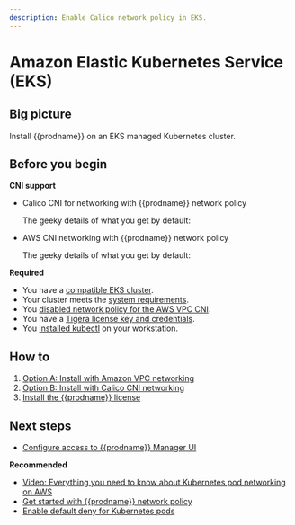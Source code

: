 ```yaml
---
description: Enable Calico network policy in EKS.
---
```



# Amazon Elastic Kubernetes Service (EKS)

## Big picture

Install {{prodname}} on an EKS managed Kubernetes cluster.

## Before you begin

**CNI support**

- Calico CNI for networking with {{prodname}} network policy

  The geeky details of what you get by default:

  <GeekDetails
    prodname='{{prodname}}'
    details='Policy:Calico,IPAM:Calico,CNI:Calico,Overlay:IPIP,Routing:BGP,Datastore:Kubernetes'
  />

- AWS CNI networking with {{prodname}} network policy

  The geeky details of what you get by default:

  <GeekDetails
    prodname='{{prodname}}'
    details='Policy:Calico,IPAM:AWS,CNI:AWS,Overlay:No,Routing:VPC Native,Datastore:Kubernetes'
  />

**Required**

* You have a [compatible EKS cluster](../compatibility.mdx#eks).
* Your cluster meets the [system requirements](requirements.mdx).
* You [disabled network policy for the AWS VPC CNI](https://docs.aws.amazon.com/eks/latest/userguide/network-policy-disable.html).
* You have a [Tigera license key and credentials](calico-enterprise.mdx).
* You [installed kubectl](https://kubernetes.io/docs/tasks/tools/install-kubectl/) on your workstation.

## How to

1. [Option A: Install with Amazon VPC networking](#install-eks-with-amazon-vpc-networking)
1. [Option B: Install with Calico CNI networking](#install-eks-with-calico-networking)
1. [Install the {{prodname}} license](#install-the-calico-enterprise-license)

<InstallEKS clusterType='standalone' />

## Next steps

- [Configure access to {{prodname}} Manager UI](../../operations/cnx/access-the-manager.mdx)

**Recommended**

- [Video: Everything you need to know about Kubernetes pod networking on AWS](https://www.projectcalico.org/everything-you-need-to-know-about-kubernetes-pod-networking-on-aws/)
- [Get started with {{prodname}} network policy](../../network-policy/beginners/calico-network-policy.mdx)
- [Enable default deny for Kubernetes pods](../../network-policy/beginners/kubernetes-default-deny.mdx)
